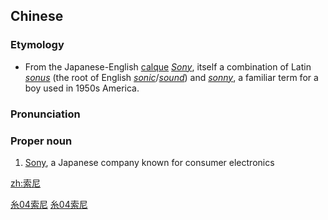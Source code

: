 ==Chinese==
{{zh-forms}}

===Etymology===
* From the Japanese-English [[calque]] ''[[Sony]]'', itself a combination of Latin ''[[sonus]]'' (the root of English ''[[sonic]]''/''[[sound]]'') and ''[[sonny]]'', a familiar term for a boy used in 1950s America.

===Pronunciation===
{{zh-pron
|m=Suǒní
|c=sok3 nei4
|cat=pn
}}

===Proper noun===
{{zh-proper noun}}

# [[Sony]], a Japanese company known for consumer electronics

[[Category:Mandarin terms derived from Japanese|糸04索尼]]
[[Category:Mandarin terms derived from English|糸04索尼]]

[[zh:索尼]]
